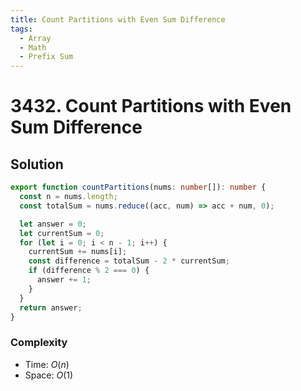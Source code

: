 ```yaml
---
title: Count Partitions with Even Sum Difference
tags:
  - Array
  - Math
  - Prefix Sum
---
```


# 3432. Count Partitions with Even Sum Difference

<Badges>
  <LevelBadge level="easy" />
  <TopicBadge name="Array" slug="array" />
  <TopicBadge name="Math" slug="math" />
  <TopicBadge name="Prefix Sum" slug="prefix-sum" />
</Badges>

## Solution

```typescript filename="solution.ts" copy
export function countPartitions(nums: number[]): number {
  const n = nums.length;
  const totalSum = nums.reduce((acc, num) => acc + num, 0);

  let answer = 0;
  let currentSum = 0;
  for (let i = 0; i < n - 1; i++) {
    currentSum += nums[i];
    const difference = totalSum - 2 * currentSum;
    if (difference % 2 === 0) {
      answer += 1;
    }
  }
  return answer;
}
```

### Complexity

- Time: $O(n)$
- Space: $O(1)$

<ProblemLink
  codingSite="leetcode"
  href="https://leetcode.com/problems/count-partitions-with-even-sum-difference"
  title="Count Partitions with Even Sum Difference"
/>
